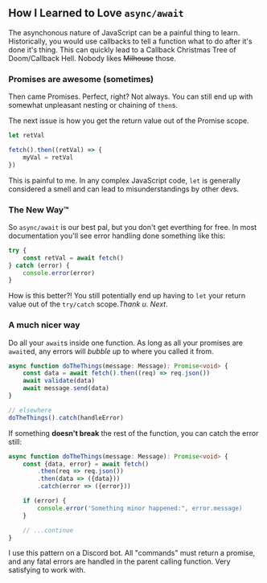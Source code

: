 ## How I Learned to Love `async/await`

The asynchonous nature of JavaScript can be a painful thing to learn. Historically, you would use callbacks to tell a function what to do after it's done it's thing. This can quickly lead to a Callback Christmas Tree of Doom/Callback Hell. Nobody likes ~~Milhouse~~ those.

### Promises are awesome (sometimes)

Then came Promises. Perfect, right? Not always. You can still end up with somewhat unpleasant nesting or chaining of `then`s.

The next issue is how you get the return value out of the Promise scope.

```typescript
let retVal

fetch().then((retVal) => {
    myVal = retVal
})
```

This is painful to me. In any complex JavaScript code, `let` is generally considered a smell and can lead to misunderstandings by other devs.

### The New Way™️

So `async/await` is our best pal, but you don't get everthing for free. In most documentation you'll see error handling done something like this:

```typescript
try {
    const retVal = await fetch()
} catch (error) {
    console.error(error)
}
```

How is this better?! You still potentially end up having to `let` your return value out of the `try/catch` scope._Thank u. Next_.

### A much nicer way

Do all your `await`s inside one function. As long as all your promises are `await`ed, any errors will _bubble up_ to where you called it from.

```typescript
async function doTheThings(message: Message): Promise<void> {
    const data = await fetch().then((req) => req.json())
    await validate(data)
    await message.send(data)
}

// elsewhere
doTheThings().catch(handleError)
```

If something **doesn't break** the rest of the function, you can catch the error still:

```typescript
async function doTheThings(message: Message): Promise<void> {
    const {data, error} = await fetch()
        .then(req => req.json())
        .then(data => ({data}))
        .catch(error => ({error}))

    if (error) {
        console.error('Something minor happened:", error.message)
    }

    // ...continue
}

```

I use this pattern on a Discord bot. All "commands" must return a promise, and any fatal errors are handled in the parent calling function. Very satisfying to work with.
